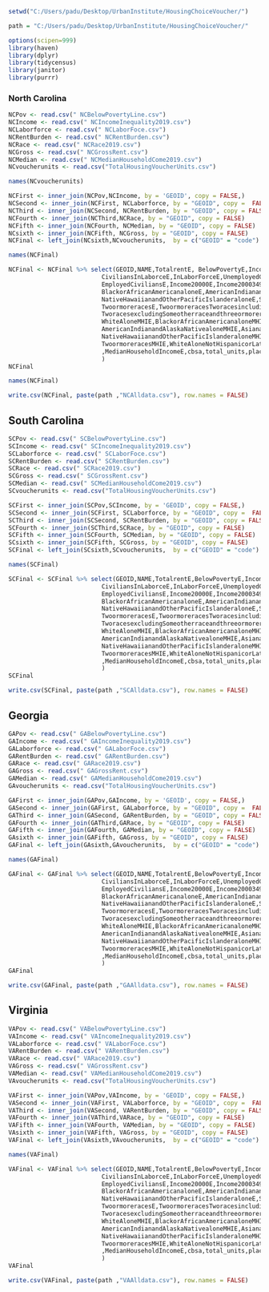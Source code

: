 
```{r}
setwd("C:/Users/padu/Desktop/UrbanInstitute/HousingChoiceVoucher/")
```

```{r}
path = "C:/Users/padu/Desktop/UrbanInstitute/HousingChoiceVoucher/"
```

```{r}
options(scipen=999)
library(haven)
library(dplyr)
library(tidycensus)
library(janitor)
library(purrr)
```

### North Carolina
```{r}
NCPov <- read.csv(" NCBelowPovertyLine.csv")
NCIncome <- read.csv(" NCIncomeInequality2019.csv")
NCLaborforce <- read.csv(" NCLaborFoce.csv")
NCRentBurden <- read.csv(" NCRentBurden.csv")
NCRace <- read.csv(" NCRace2019.csv")
NCGross <- read.csv(" NCGrossRent.csv")
NCMedian <- read.csv(" NCMedianHouseholdCome2019.csv")
NCvoucherunits <- read.csv("TotalHousingVoucherUnits.csv")

```

```{r}
names(NCvoucherunits)
```


```{r}
NCFirst <- inner_join(NCPov,NCIncome, by = 'GEOID', copy = FALSE,)
NCSecond <- inner_join(NCFirst, NCLaborforce, by = "GEOID", copy =  FALSE)
NCThird <- inner_join(NCSecond, NCRentBurden, by = "GEOID", copy = FALSE)
NCFourth <- inner_join(NCThird,NCRace, by = "GEOID", copy = FALSE)
NCFifth <- inner_join(NCFourth, NCMedian, by = "GEOID", copy = FALSE)
NCsixth <- inner_join(NCFifth, NCGross, by = "GEOID", copy = FALSE)
NCFinal <- left_join(NCsixth,NCvoucherunits,  by = c("GEOID" = "code")  , copy = FALSE)
```

```{r}
names(NCFinal)
```


```{r}
NCFinal <- NCFinal %>% select(GEOID,NAME,TotalrentE, BelowPovertyE,IncomeInequalityIndexE,TotalLFE,
                          CiviliansInLaborceE,InLaborForceE,UnemployedCiviliansE,
                          EmployedCiviliansE,Income20000E,Income200034999E, Income35000949999E,                               Income5000074999E,Income75000E,NegativeIncomeE,RentBurden,TotalRaceE,WhiteAloneE,
                          BlackorAfricanAmericanaloneE,AmericanIndianandAlaskaNativealoneE,
                          NativeHawaiianandOtherPacificIslanderaloneE,SomeotherracealoneE,
                          TwoormoreracesE,TwoormoreracesTworacesincludingSomeotherraceE,
                          TworacesexcludingSomeotherraceandthreeormoreracesE,MedianHouseholdIncomeE,
                          WhiteAloneMHIE,BlackorAfricanAmericanaloneMHIE,
                          AmericanIndianandAlaskaNativealoneMHIE,AsianaloneMHIE,
                          NativeHawaiianandOtherPacificIslanderaloneMHIE,SomeotherracealoneMHIE,
                          TwoormoreracesMHIE,WhiteAloneNotHispanicorLatinoMHIE, HispanicOrLatinoMHIE
                          ,MedianHouseholdIncomeE,cbsa,total_units,place,TotalPovertyE
                          )
NCFinal
```

```{r}
names(NCFinal)
```

```{r}
write.csv(NCFinal, paste(path ,"NCAlldata.csv"), row.names = FALSE)
```



## South Carolina

```{r}
SCPov <- read.csv(" SCBelowPovertyLine.csv")
SCIncome <- read.csv(" SCIncomeInequality2019.csv")
SCLaborforce <- read.csv(" SCLaborFoce.csv")
SCRentBurden <- read.csv(" SCRentBurden.csv")
SCRace <- read.csv(" SCRace2019.csv")
SCGross <- read.csv(" SCGrossRent.csv")
SCMedian <- read.csv(" SCMedianHouseholdCome2019.csv")
SCvoucherunits <- read.csv("TotalHousingVoucherUnits.csv")

```

```{r}
SCFirst <- inner_join(SCPov,SCIncome, by = 'GEOID', copy = FALSE,)
SCSecond <- inner_join(SCFirst, SCLaborforce, by = "GEOID", copy =  FALSE)
SCThird <- inner_join(SCSecond, SCRentBurden, by = "GEOID", copy = FALSE)
SCFourth <- inner_join(SCThird,SCRace, by = "GEOID", copy = FALSE)
SCFifth <- inner_join(SCFourth, SCMedian, by = "GEOID", copy = FALSE)
SCsixth <- inner_join(SCFifth, SCGross, by = "GEOID", copy = FALSE)
SCFinal <- left_join(SCsixth,SCvoucherunits,  by = c("GEOID" = "code")  , copy = FALSE)
```

```{r}
names(SCFinal)
```

```{r}
SCFinal <- SCFinal %>% select(GEOID,NAME,TotalrentE,BelowPovertyE,IncomeInequalityIndexE,TotalLFE,
                          CiviliansInLaborceE,InLaborForceE,UnemployedCiviliansE,
                          EmployedCiviliansE,Income20000E,Income200034999E, Income35000949999E,                               Income5000074999E,Income75000E,NegativeIncomeE,RentBurden,TotalRaceE,WhiteAloneE,
                          BlackorAfricanAmericanaloneE,AmericanIndianandAlaskaNativealoneE,
                          NativeHawaiianandOtherPacificIslanderaloneE,SomeotherracealoneE,
                          TwoormoreracesE,TwoormoreracesTworacesincludingSomeotherraceE,
                          TworacesexcludingSomeotherraceandthreeormoreracesE,MedianHouseholdIncomeE,
                          WhiteAloneMHIE,BlackorAfricanAmericanaloneMHIE,
                          AmericanIndianandAlaskaNativealoneMHIE,AsianaloneMHIE,
                          NativeHawaiianandOtherPacificIslanderaloneMHIE,SomeotherracealoneMHIE,
                          TwoormoreracesMHIE,WhiteAloneNotHispanicorLatinoMHIE, HispanicOrLatinoMHIE
                          ,MedianHouseholdIncomeE,cbsa,total_units,place,TotalPovertyE 
                          )
SCFinal
```

```{r}
write.csv(SCFinal, paste(path ,"SCAlldata.csv"), row.names = FALSE)
```

## Georgia

```{r}
GAPov <- read.csv(" GABelowPovertyLine.csv")
GAIncome <- read.csv(" GAIncomeInequality2019.csv")
GALaborforce <- read.csv(" GALaborFoce.csv")
GARentBurden <- read.csv(" GARentBurden.csv")
GARace <- read.csv(" GARace2019.csv")
GAGross <- read.csv(" GAGrossRent.csv")
GAMedian <- read.csv(" GAMedianHouseholdCome2019.csv")
GAvoucherunits <- read.csv("TotalHousingVoucherUnits.csv")

```

```{r}
GAFirst <- inner_join(GAPov,GAIncome, by = 'GEOID', copy = FALSE,)
GASecond <- inner_join(GAFirst, GALaborforce, by = "GEOID", copy =  FALSE)
GAThird <- inner_join(GASecond, GARentBurden, by = "GEOID", copy = FALSE)
GAFourth <- inner_join(GAThird,GARace, by = "GEOID", copy = FALSE)
GAFifth <- inner_join(GAFourth, GAMedian, by = "GEOID", copy = FALSE)
GAsixth <- inner_join(GAFifth, GAGross, by = "GEOID", copy = FALSE)
GAFinal <- left_join(GAsixth,GAvoucherunits,  by = c("GEOID" = "code")  , copy = FALSE)
```

```{r}
names(GAFinal)
```

```{r}
GAFinal <- GAFinal %>% select(GEOID,NAME,TotalrentE,BelowPovertyE,IncomeInequalityIndexE,TotalLFE,
                          CiviliansInLaborceE,InLaborForceE,UnemployedCiviliansE,
                          EmployedCiviliansE,Income20000E,Income200034999E, Income35000949999E,                               Income5000074999E,Income75000E,NegativeIncomeE,RentBurden,TotalRaceE,WhiteAloneE,
                          BlackorAfricanAmericanaloneE,AmericanIndianandAlaskaNativealoneE,
                          NativeHawaiianandOtherPacificIslanderaloneE,SomeotherracealoneE,
                          TwoormoreracesE,TwoormoreracesTworacesincludingSomeotherraceE,
                          TworacesexcludingSomeotherraceandthreeormoreracesE,MedianHouseholdIncomeE,
                          WhiteAloneMHIE,BlackorAfricanAmericanaloneMHIE,
                          AmericanIndianandAlaskaNativealoneMHIE,AsianaloneMHIE,
                          NativeHawaiianandOtherPacificIslanderaloneMHIE,SomeotherracealoneMHIE,
                          TwoormoreracesMHIE,WhiteAloneNotHispanicorLatinoMHIE, HispanicOrLatinoMHIE
                          ,MedianHouseholdIncomeE,cbsa,total_units,place,TotalPovertyE 
                          )
GAFinal
```

```{r}
write.csv(GAFinal, paste(path ,"GAAlldata.csv"), row.names = FALSE)
```
## Virginia


```{r}
VAPov <- read.csv(" VABelowPovertyLine.csv")
VAIncome <- read.csv(" VAIncomeInequality2019.csv")
VALaborforce <- read.csv(" VALaborFoce.csv")
VARentBurden <- read.csv(" VARentBurden.csv")
VARace <- read.csv(" VARace2019.csv")
VAGross <- read.csv(" VAGrossRent.csv")
VAMedian <- read.csv(" VAMedianHouseholdCome2019.csv")
VAvoucherunits <- read.csv("TotalHousingVoucherUnits.csv")

```

```{r}
VAFirst <- inner_join(VAPov,VAIncome, by = 'GEOID', copy = FALSE,)
VASecond <- inner_join(VAFirst, VALaborforce, by = "GEOID", copy =  FALSE)
VAThird <- inner_join(VASecond, VARentBurden, by = "GEOID", copy = FALSE)
VAFourth <- inner_join(VAThird,VARace, by = "GEOID", copy = FALSE)
VAFifth <- inner_join(VAFourth, VAMedian, by = "GEOID", copy = FALSE)
VAsixth <- inner_join(VAFifth, VAGross, by = "GEOID", copy = FALSE)
VAFinal <- left_join(VAsixth,VAvoucherunits,  by = c("GEOID" = "code")  , copy = FALSE)
```

```{r}
names(VAFinal)
```

```{r}
VAFinal <- VAFinal %>% select(GEOID,NAME,TotalrentE,BelowPovertyE,IncomeInequalityIndexE,TotalLFE,
                          CiviliansInLaborceE,InLaborForceE,UnemployedCiviliansE,
                          EmployedCiviliansE,Income20000E,Income200034999E, Income35000949999E,                               Income5000074999E,Income75000E,NegativeIncomeE,RentBurden,TotalRaceE,WhiteAloneE,
                          BlackorAfricanAmericanaloneE,AmericanIndianandAlaskaNativealoneE,
                          NativeHawaiianandOtherPacificIslanderaloneE,SomeotherracealoneE,
                          TwoormoreracesE,TwoormoreracesTworacesincludingSomeotherraceE,
                          TworacesexcludingSomeotherraceandthreeormoreracesE,MedianHouseholdIncomeE,
                          WhiteAloneMHIE,BlackorAfricanAmericanaloneMHIE,
                          AmericanIndianandAlaskaNativealoneMHIE,AsianaloneMHIE,
                          NativeHawaiianandOtherPacificIslanderaloneMHIE,SomeotherracealoneMHIE,
                          TwoormoreracesMHIE,WhiteAloneNotHispanicorLatinoMHIE, HispanicOrLatinoMHIE
                          ,MedianHouseholdIncomeE,cbsa,total_units,place,TotalPovertyE 
                          )
VAFinal
```
```{r}
write.csv(VAFinal, paste(path ,"VAAlldata.csv"), row.names = FALSE)
```

